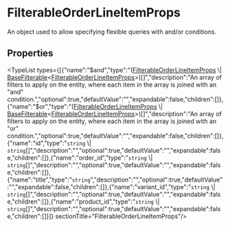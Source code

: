 
# FilterableOrderLineItemProps

An object used to allow specifying flexible queries with and/or conditions.

## Properties

<TypeList types={[{"name":"$and","type":"([FilterableOrderLineItemProps](types.OrderTypes.FilterableOrderLineItemProps.mdx) \\| [BaseFilterable](../../DAL/interfaces/types.DAL.BaseFilterable.mdx)&#60;[FilterableOrderLineItemProps](types.OrderTypes.FilterableOrderLineItemProps.mdx)&#62;)[]","description":"An array of filters to apply on the entity, where each item in the array is joined with an \"and\" condition.","optional":true,"defaultValue":"","expandable":false,"children":[]},{"name":"$or","type":"([FilterableOrderLineItemProps](types.OrderTypes.FilterableOrderLineItemProps.mdx) \\| [BaseFilterable](../../DAL/interfaces/types.DAL.BaseFilterable.mdx)&#60;[FilterableOrderLineItemProps](types.OrderTypes.FilterableOrderLineItemProps.mdx)&#62;)[]","description":"An array of filters to apply on the entity, where each item in the array is joined with an \"or\" condition.","optional":true,"defaultValue":"","expandable":false,"children":[]},{"name":"id","type":"`string` \\| `string`[]","description":"","optional":true,"defaultValue":"","expandable":false,"children":[]},{"name":"order_id","type":"`string` \\| `string`[]","description":"","optional":true,"defaultValue":"","expandable":false,"children":[]},{"name":"title","type":"`string`","description":"","optional":true,"defaultValue":"","expandable":false,"children":[]},{"name":"variant_id","type":"`string` \\| `string`[]","description":"","optional":true,"defaultValue":"","expandable":false,"children":[]},{"name":"product_id","type":"`string` \\| `string`[]","description":"","optional":true,"defaultValue":"","expandable":false,"children":[]}]}  sectionTitle="FilterableOrderLineItemProps"/>
